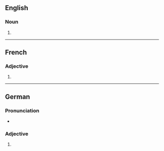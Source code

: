 ==English==

===Noun===
{{head|en|noun form}}

# {{plural of|en|abrasive}}

----

==French==

===Adjective===
{{head|fr|adjective form}}

# {{feminine plural of|fr|abrasif}}

----

==German==

===Pronunciation===
* {{audio|de|De-abrasives.ogg|Audio}}

===Adjective===
{{head|de|adjective form}}

# {{inflection of|de|abrasiv||str//mix|nom//acc|n|s}}